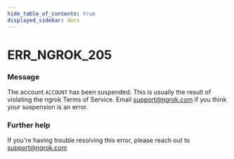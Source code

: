 ```yaml
---
hide_table_of_contents: true
displayed_sidebar: docs
---
```



# ERR_NGROK_205

### Message

The account `ACCOUNT` has been suspended. This is usually the result of violating the ngrok Terms of Service. Email support@ngrok.com if you think your suspension is an error.

<ErrorDetails error="err_ngrok_205" />

### Further help

If you're having trouble resolving this error, please reach out to [support@ngrok.com](mailto:support@ngrok.com?subject=Help%20with%20ERR_NGROK_205)
